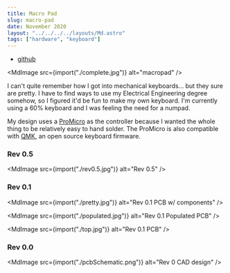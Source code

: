 ```yaml
---
title: Macro Pad
slug: macro-pad
date: November 2020
layout: "../../../../layouts/Md.astro"
tags: ["hardware", "keyboard"]
---
```



- [github](https://github.com/ec965/dropout-numpad)

<MdImage src={import("./complete.jpg")} alt="macropad" />

I can't quite remember how I got into mechanical keyboards... but they sure are
pretty. I have to find ways to use my Electrical Engineering degree somehow, so
I figured it'd be fun to make my own keyboard. I'm currently using a 60%
keyboard and I was feeling the need for a numpad.

My design uses a [ProMicro](https://www.sparkfun.com/products/12640) as the
controller because I wanted the whole thing to be relatively easy to hand
solder. The ProMicro is also compatible with
[QMK](https://github.com/qmk/qmk_firmware), an open source keyboard firmware.

### Rev 0.5

<MdImage src={import("./rev0.5.jpg")} alt="Rev 0.5" />

### Rev 0.1

<MdImage src={import("./pretty.jpg")} alt="Rev 0.1 PCB w/ components" />

<MdImage src={import("./populated.jpg")} alt="Rev 0.1 Populated PCB" />

<MdImage src={import("./top.jpg")} alt="Rev 0.1 PCB" />

### Rev 0.0

<MdImage src={import("./pcbSchematic.png")} alt="Rev 0 CAD design" />
